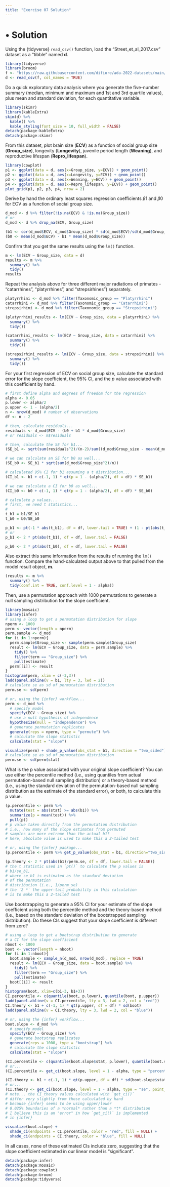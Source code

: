 ```yaml
---
title: "Exercise 07 Solution"
---
```


# • Solution {.unnumbered}

Using the {tidyverse} `read_csv()` function, load the "Street_et_al_2017.csv" dataset as a "tibble" named **d**.

```r
library(tidyverse)
library(broom)
f <- "https://raw.githubusercontent.com/difiore/ada-2022-datasets/main/Street_et_al_2017.csv"
d <- read_csv(f, col_names = TRUE)
```

Do a quick exploratory data analysis where you generate the five-number summary (median, minimum and maximum and 1st and 3rd quartile values), plus mean and standard deviation, for each quantitative variable.

```r
library(skimr)
library(kableExtra)
skim(d) %>%
  kable() %>%
  kable_styling(font_size = 10, full_width = FALSE)
detach(package:kableExtra)
detach(package:skimr)
```

From this dataset, plot brain size (**ECV**) as a function of social group size (**Group_size**), longevity (**Longevity**), juvenile period length (**Weaning**), and reproductive lifespan (**Repro_lifespan**).

```r
library(cowplot)
p1 <- ggplot(data = d, aes(x=Group_size, y=ECV)) + geom_point()
p2 <- ggplot(data = d, aes(x=Longevity, y=ECV)) + geom_point()
p3 <- ggplot(data = d, aes(x=Weaning, y=ECV)) + geom_point()
p4 <- ggplot(data = d, aes(x=Repro_lifespan, y=ECV)) + geom_point()
plot_grid(p1, p2, p3, p4, nrow = 2)
```

Derive by hand the ordinary least squares regression coefficients $\beta1$ and $\beta0$ for ECV as a function of social group size.

```r
d_mod <- d %>% filter(!is.na(ECV) & !is.na(Group_size))
# or
d_mod <- d %>% drop_na(ECV, Group_size)

(b1 <- cor(d_mod$ECV, d_mod$Group_size) * sd(d_mod$ECV)/sd(d_mod$Group_size))
(b0 <- mean(d_mod$ECV) - b1 * mean(d_mod$Group_size))
```

Confirm that you get the same results using the `lm()` function.

```r
m <- lm(ECV ~ Group_size, data = d)
results <- m %>%
  summary() %>%
  tidy()
results
```

Repeat the analysis above for three different major radiations of primates - "catarrhines", "platyrrhines", and "strepsirhines") separately.

```r
platyrrhini <- d_mod %>% filter(Taxonomic_group == "Platyrrhini")
catarrhini <- d_mod %>% filter(Taxonomic_group == "Catarrhini")
strepsirhini <- d_mod %>% filter(Taxonomic_group == "Strepsirhini")

(platyrrhini_results <- lm(ECV ~ Group_size, data = platyrrhini) %>%
  summary() %>%
  tidy())

(catarrhini_results <- lm(ECV ~ Group_size, data = catarrhini) %>%
  summary() %>%
  tidy())

(strepsirhini_results <- lm(ECV ~ Group_size, data = strepsirhini) %>%
  summary() %>%
  tidy())
```

For your first regression of ECV on social group size, calculate the standard error for the slope coefficient, the 95% CI, and the *p* value associated with this coefficient by hand.

```r
# first define alpha and degrees of freedom for the regression
alpha <- 0.05
p.lower <- alpha/2
p.upper <- 1 - (alpha/2)
n <- nrow(d_mod) # number of observations
df <- n - 2

# then, calculate residuals...
residuals <- d_mod$ECV - (b0 + b1 * d_mod$Group_size)
# or residuals <- m$residuals

# then, calculate the SE for b1...
(SE_b1 <- sqrt(sum(residuals^2)/(n-2)/sum((d_mod$Group_size - mean(d_mod$Group_size))^2)))

# we can calculate an SE for b0 as well...
(SE_b0 <- SE_b1 * sqrt(sum(d_mod$Group_size^2)/n))

# calculated 95% CI for b1 assuming a t distribution...
(CI_b1 <- b1 + c(-1, 1) * qt(p = 1 - (alpha/2), df = df) * SE_b1)

# we can calculate a CI for b0 as well...
(CI_b0 <- b0 + c(-1, 1) * qt(p = 1 - (alpha/2), df = df) * SE_b0)

# calculate p values...
# first, we need t statistics...
# 
t_b1 = b1/SE_b1
t_b0 = b0/SE_b0

p_b1 <- pt(-1 * abs(t_b1), df = df, lower.tail = TRUE) + (1 - pt(abs(t_b1), df = df, lower.tail = TRUE))
# or
p_b1 <- 2 * pt(abs(t_b1), df = df, lower.tail = FALSE)

p_b0 <- 2 * pt(abs(t_b0), df = df, lower.tail = FALSE)
```

Also extract this same information from the results of running the `lm()` function. Compare the hand-calculated output above to that pulled from the model result object, **m**.

```r
(results <- m %>%
  summary() %>%
  tidy(conf.int = TRUE, conf.level = 1 - alpha))
```

Then, use a permutation approach with 1000 permutations to generate a null sampling distribution for the slope coefficient.

```r
library(mosaic)
library(infer)
# using a loop to get a permutation distribution for slope
nperm <- 1000
perm <- vector(length = nperm)
perm.sample <- d_mod
for (i in 1:nperm){
  perm.sample$Group_size <- sample(perm.sample$Group_size)
  result <- lm(ECV ~ Group_size, data = perm.sample) %>%
    tidy() %>%
    filter(term == "Group_size") %>%
    pull(estimate)
  perm[[i]] <- result
}
histogram(perm, xlim = c(-3,3))
ladd(panel.abline(v = b1, lty = 3, lwd = 2))
# calculate se as sd of permutation distribution
perm.se <- sd(perm)

# or, using the {infer} workflow...
perm <- d_mod %>%
  # specify model
  specify(ECV ~ Group_size) %>%
  # use a null hypothesis of independence
  hypothesize(null = "independence") %>%
  # generate permutation replicates
  generate(reps = nperm, type = "permute") %>%
  # calculate the slope statistic
  calculate(stat = "slope")

visualize(perm) + shade_p_value(obs_stat = b1, direction = "two_sided")
# calculate se as sd of permutation distribution
perm.se <- sd(perm$stat)
```

What is the p value associated with your original slope coefficient? You can use either the percentile method (i.e., using quantiles from actual permutation-based null sampling distribution) or a theory-based method (i.e., using the standard deviation of the permutation-based null sampling distribution as the estimate of the standard error), or both, to calculate this p value.

```r
(p.percentile <- perm %>% 
  mutate(test = abs(stat) >= abs(b1)) %>%
  summarize(p = mean(test)) %>%
  pull(p))
# p value taken directly from the permutation distribution
# i.e., how many of the slope estimates from permuted
# samples are more extreme than the actual b1?
# here, absolute value is used to make this a 2-tailed test

# or, using the {infer} package...
(p.percentile <- perm %>% get_p_value(obs_stat = b1, direction="two_sided"))

(p.theory <- 2 * pt(abs(b1)/perm.se, df = df, lower.tail = FALSE))
# the t statistic used in `pt()` to calculate the p values is
# b1/se_b1, 
# where se_b1 is estimated as the standard deviation
# of the permutation 
# distribution (i.e., 1/perm_se)
# the `2 *` the upper-tail probability in this calculation
# is to make this a 2-tailed test
```

Use bootstrapping to generate a 95% CI for your estimate of the slope coefficient using both the percentile method and the theory-based method (i.e., based on the standard deviation of the bootstrapped sampling distribution). Do these CIs suggest that your slope coefficient is different from zero?

```r
# using a loop to get a bootstrap distribution to generate
# a CI for the slope coefficient
nboot <- 1000
boot <- vector(length = nboot)
for (i in 1:nboot){
  boot.sample <- sample_n(d_mod, nrow(d_mod), replace = TRUE)
  result <- lm(ECV ~ Group_size, data = boot.sample) %>%
    tidy() %>%
    filter(term == "Group_size") %>%
    pull(estimate)
  boot[[i]] <- result
}
histogram(boot, xlim=c(b1-3, b1+3))
CI.percentile <- c(quantile(boot, p.lower), quantile(boot, p.upper))
ladd(panel.abline(v = CI.percentile, lty = 3, lwd = 2, col = "red"))
CI.theory <- b1 + c(-1, 1) * qt(p.upper, df = df) * sd(boot)
ladd(panel.abline(v = CI.theory, lty = 3, lwd = 2, col = "blue"))

# or, using the {infer} workflow...
boot.slope <- d_mod %>%
  # specify model
  specify(ECV ~ Group_size) %>%
  # generate bootstrap replicates
  generate(reps = 1000, type = "bootstrap") %>%
  # calculate the slope statistic
  calculate(stat = "slope")

(CI.percentile <- c(quantile(boot.slope$stat, p.lower), quantile(boot.slope$stat, p.upper)))
# or...
(CI.percentile <- get_ci(boot.slope, level = 1 - alpha, type = "percentile", point_estimate = b1))

(CI.theory <- b1 + c(-1, 1) * qt(p.upper, df = df) * sd(boot.slope$stat))
# or...
(CI.theory <- get_ci(boot.slope, level = 1 - alpha, type = "se", point_estimate = b1))
# note... the CI_theory values calculated with `get_ci()`
# differ very slightly from those calculated by hand
# because {infer} seems to be using upper/lower
# 0.025% boundaries of a *normal* rather than a *t* distribution
# I believe this is an "error" in how `get_ci()` is implemented
# in {infer}

visualize(boot.slope) +
  shade_ci(endpoints = CI.percentile, color = "red", fill = NULL) +
  shade_ci(endpoints = CI.theory, color = "blue", fill = NULL)
```

In all cases, none of these estimated CIs include zero, suggesting that the slope coefficient estimated in our linear model is "significant".

```r
detach(package:infer)
detach(package:mosaic)
detach(package:cowplot)
detach(package:broom)
detach(package:tidyverse)
```
